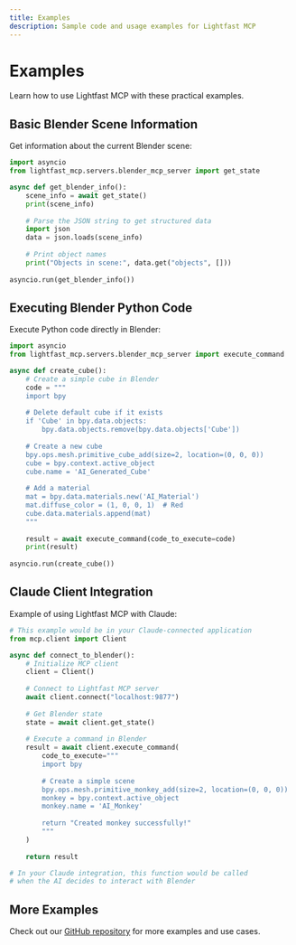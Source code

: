```yaml
---
title: Examples
description: Sample code and usage examples for Lightfast MCP
---
```


# Examples

Learn how to use Lightfast MCP with these practical examples.

## Basic Blender Scene Information

Get information about the current Blender scene:

```python
import asyncio
from lightfast_mcp.servers.blender_mcp_server import get_state

async def get_blender_info():
    scene_info = await get_state()
    print(scene_info)
    
    # Parse the JSON string to get structured data
    import json
    data = json.loads(scene_info)
    
    # Print object names
    print("Objects in scene:", data.get("objects", []))
    
asyncio.run(get_blender_info())
```

## Executing Blender Python Code

Execute Python code directly in Blender:

```python
import asyncio
from lightfast_mcp.servers.blender_mcp_server import execute_command

async def create_cube():
    # Create a simple cube in Blender
    code = """
    import bpy
    
    # Delete default cube if it exists
    if 'Cube' in bpy.data.objects:
        bpy.data.objects.remove(bpy.data.objects['Cube'])
    
    # Create a new cube
    bpy.ops.mesh.primitive_cube_add(size=2, location=(0, 0, 0))
    cube = bpy.context.active_object
    cube.name = 'AI_Generated_Cube'
    
    # Add a material
    mat = bpy.data.materials.new('AI_Material')
    mat.diffuse_color = (1, 0, 0, 1)  # Red
    cube.data.materials.append(mat)
    """
    
    result = await execute_command(code_to_execute=code)
    print(result)
    
asyncio.run(create_cube())
```

## Claude Client Integration

Example of using Lightfast MCP with Claude:

```python
# This example would be in your Claude-connected application
from mcp.client import Client

async def connect_to_blender():
    # Initialize MCP client
    client = Client()
    
    # Connect to Lightfast MCP server
    await client.connect("localhost:9877")
    
    # Get Blender state
    state = await client.get_state()
    
    # Execute a command in Blender
    result = await client.execute_command(
        code_to_execute="""
        import bpy
        
        # Create a simple scene
        bpy.ops.mesh.primitive_monkey_add(size=2, location=(0, 0, 0))
        monkey = bpy.context.active_object
        monkey.name = 'AI_Monkey'
        
        return "Created monkey successfully!"
        """
    )
    
    return result

# In your Claude integration, this function would be called
# when the AI decides to interact with Blender
```

## More Examples

Check out our [GitHub repository](https://github.com/lightfastai/lightfast-mcp/tree/main/examples) for more examples and use cases. 